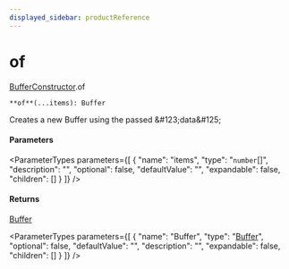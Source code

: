 ```yaml
---
displayed_sidebar: productReference
---
```



# of

[BufferConstructor](../../interfaces/BufferConstructor.mdx).of

`**of**(...items): Buffer`

Creates a new Buffer using the passed \&#123;data\&#125;

#### Parameters

<ParameterTypes parameters={[
  {
    "name": "items",
    "type": "`number`[]",
    "description": "",
    "optional": false,
    "defaultValue": "",
    "expandable": false,
    "children": []
  }
]} />

#### Returns

[Buffer](../../variables/Buffer-1.mdx)

<ParameterTypes parameters={[
  {
    "name": "Buffer",
    "type": "[Buffer](../../variables/Buffer-1.mdx)",
    "optional": false,
    "defaultValue": "",
    "description": "",
    "expandable": false,
    "children": []
  }
]} />
